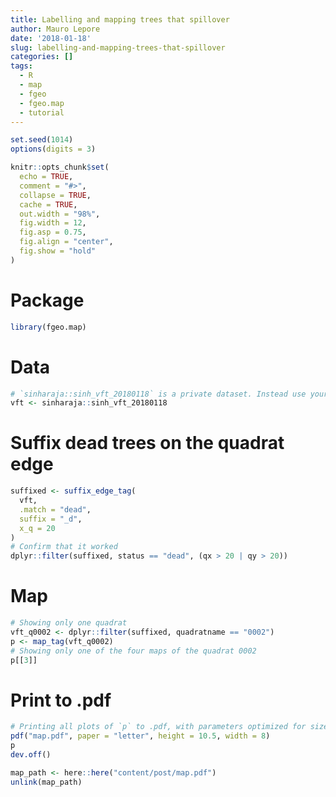 ```yaml
---
title: Labelling and mapping trees that spillover
author: Mauro Lepore
date: '2018-01-18'
slug: labelling-and-mapping-trees-that-spillover
categories: []
tags:
  - R
  - map
  - fgeo
  - fgeo.map
  - tutorial
---
```


```r
set.seed(1014)
options(digits = 3)

knitr::opts_chunk$set(
  echo = TRUE,
  comment = "#>",
  collapse = TRUE,
  cache = TRUE,
  out.width = "98%", 
  fig.width = 12, 
  fig.asp = 0.75,
  fig.align = "center",
  fig.show = "hold"
)
```

# Package

```r
library(fgeo.map)
```

# Data

```r
# `sinharaja::sinh_vft_20180118` is a private dataset. Instead use your data.
vft <- sinharaja::sinh_vft_20180118
```

# Suffix dead trees on the quadrat edge

```r
suffixed <- suffix_edge_tag(
  vft,
  .match = "dead",
  suffix = "_d",
  x_q = 20
)
# Confirm that it worked
dplyr::filter(suffixed, status == "dead", (qx > 20 | qy > 20))
```

# Map

```r
# Showing only one quadrat
vft_q0002 <- dplyr::filter(suffixed, quadratname == "0002")
p <- map_tag(vft_q0002)
# Showing only one of the four maps of the quadrat 0002
p[[3]]
```

# Print to .pdf

```r
# Printing all plots of `p` to .pdf, with parameters optimized for size letter
pdf("map.pdf", paper = "letter", height = 10.5, width = 8)
p
dev.off()
```

```r
map_path <- here::here("content/post/map.pdf")
unlink(map_path)
```

